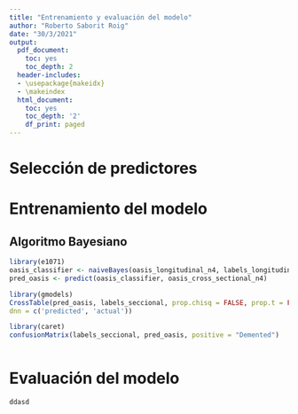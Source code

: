 ```yaml
---
title: "Entrenamiento y evaluación del modelo"
author: "Roberto Saborit Roig"
date: "30/3/2021"
output:
  pdf_document:
    toc: yes
    toc_depth: 2
  header-includes:
  - \usepackage{makeidx}
  - \makeindex
  html_document:
    toc: yes
    toc_depth: '2'
    df_print: paged
---
```


# Selección de predictores

# Entrenamiento del modelo

## Algoritmo Bayesiano

```r
library(e1071)
oasis_classifier <- naiveBayes(oasis_longitudinal_n4, labels_longitudinal)
pred_oasis <- predict(oasis_classifier, oasis_cross_sectional_n4)

library(gmodels)
CrossTable(pred_oasis, labels_seccional, prop.chisq = FALSE, prop.t = FALSE,
dnn = c('predicted', 'actual'))

library(caret)
confusionMatrix(labels_seccional, pred_oasis, positive = "Demented")



```



# Evaluación del modelo




```r


ddasd
```